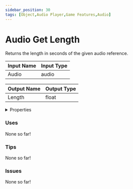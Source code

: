 ```yaml
---
sidebar_position: 30
tags: [Object,Audio Player,Game Features,Audio]
---
```


# Audio Get Length

Returns the length in seconds of the given audio reference.




<EsbSvg />

| Input Name | Input Type |
|-----------|-----------|
| Audio | audio |

| Output Name | Output Type |
|-----------|-----------|
| Length | float |


<details>
  <summary>Properties</summary>
  <div>
    <div>
    <table>
      <thead>
        <tr>
          <th>Is beta required?</th>
          <th>❌</th>
        </tr>
        <tr>
          <th>Is this chip a trolling risk?</th>
          <th>❌</th>
        </tr>
        <tr>
          <th>Chip UUID</th>
          <th>be5262f0-1f67-4be7-aa8c-967c30bd5487</th>
        </tr>
      </thead>
    </table>
    </div>
  </div>
</details>

### Uses

None so far!

### Tips

None so far!

### Issues

None so far!